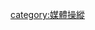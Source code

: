 {{Navbox
|name = 媒體操縱
|state = {{{state<includeonly>|collapsed</includeonly>}}}
|title = [[媒體操縱]]
|listclass = hlist

|group1 = 情境
|list1 =
* [[媒體偏見]]
* [[群眾心理]]
* [[欺瞞]]
* {{tsl|en|Dumbing down|簡化議題}}
* [[虚假平衡]]
* [[片面真理]]
* [[權術]]
* [[大眾媒體]]
* {{tsl|en|Obfuscation|刻意模糊焦點}}
* [[歐威爾主義]]
* [[說服]]
* [[心理操縱術]]
* [[沉默的螺旋|沉默螺旋]]

|group2 = [[行動主義]]
|list2 =
* [[另類媒體]]
* [[獨立媒體]]
* [[杯葛]]
* [[公民不服從]]
* [[文化干擾]]
* [[示威]]
* [[平臺驅逐]]
* {{tsl|en|Guerrilla communication|通信游击战}}
* {{tsl|en|Hacktivism||黑客主義}}
* [[網路行動主義]]
* [[媒體行動主義]]
* {{tsl|en|Occupation (protest)|占领 (抗议)|佔領}}
* [[請願]]
* [[抗議]]
* {{tsl|en|Youth activism|青年行動主義|青年}}

|group3 = [[廣告]]
|list3 =
* [[招牌]]
* [[商品虛偽標示]]
* [[資訊型廣告]]
* [[行動行銷]]
* [[宣傳模特兒]]
* {{tsl|en|Radio advertisement||无线电}}
* {{tsl|en|Sex in advertising||性}}
* [[廣告標語]]
* [[證言法]]
* [[電視廣告]]
* {{tsl|en|Criticism of advertising|對於廣告化的批評}}

|group4 = {{hlist |[[審查制度]] |{{tsl|en|Media regulation|媒體規則|規則}}}}
|list4 =
* [[禁書|書籍過濾]]
* [[廣播法]]
* [[焚书坑儒|焚書坑儒]]
* {{tsl|en|Cover-up|遮掩}}
* {{tsl|en|Corporate censorship|公司自我審查}}
* [[委婉]]
* {{tsl|en|Film censorship|影片審查}}
* [[歷史修正主義]]
* [[記錄抹煞]]
* [[網際網路審查|網路審查]]
* [[政治審查]]
* {{tsl|en|Religious censorship|宗教審查}}
* [[自我審查]]
* [[侍從媒體]]
* [[秘密屏蔽]]

|group5 = [[惡作劇]]
|list5 =
* [[另類事實]]
* [[愚人節]]
* {{tsl|en|Fakelore||假知識}}
* {{tsl|en|Fake news website|假新聞網站}}
* {{tsl|en|Fictitious entry|虛構情節}}
* [[偽造文書]]
* {{tsl|en|Gaslighting|哄騙}}
* {{tsl|en|List of hoaxes|惡作劇列表}}
* {{tsl|en|Literary forgery|文字惡作劇}}
* {{tsl|en|Racial hoax|種族惡作劇}}
* [[都市傳說]]
* {{tsl|en|Virus hoax|病毒惡作劇}}
* {{tsl|en|Forgery|散布假消息}}

|group6 = [[行銷]]
|list6 =
* [[品牌]]
* {{tsl|en|Loyalty marketing||忠诚}}
* {{tsl|en|Product marketing||產品}}
* [[置入性行銷]]
* [[宣傳|公眾行銷]]
* [[市場研究|研究]]
* {{tsl|en|Word-of-mouth marketing|口耳相傳}}

|group7 = [[新聞媒體]]
|list7 =
* [[議題設定]]
* [[新聞頻道]]
* [[媒體馬戲團]]
* {{tsl|en|24-hour news cycle|Cycle|重複循環}}
* [[虚假平衡]]
* [[資訊娛樂]]
* {{tsl|en|Managing the news|管理新聞}}
* {{tsl|en|Narcotizing dysfunction|麻醉式机能障碍}}
* [[新語 (一九八四)|新語]]
* {{tsl|en|Media event|Pseudo-event|虛擬事件}}
* {{tsl|en|media scrum|媒體爭寵}}
* {{tsl|en|Sensationalism|煽動主義}}
* {{tsl|en|Tabloid journalism |小小報}}

|group8 = [[政治運動|選舉活動]]
|list8 =
* [[政治廣告]]
* {{tsl|en|Astroturfing|業配文}}
* {{tsl|en|Attack ad|攻擊性廣告}}
* [[拉票]]
* [[人格暗殺]]
* [[魅力攻勢]]
* [[狗哨政治]]
* {{tsl|en|Election promise|選舉承諾}}
* {{tsl|en|Lawn sign||街頭小廣告（貼紙、小招牌）}}
* [[宣言]]
* {{tsl|en|Name recognition|候選人的姓名知名度|至少讓選民記得候選人的名字}}
* {{tsl|en|Negative campaigning|負面選舉 (選舉策略)|負面選舉}}
* {{tsl|en|Push poll|假民調}}
* [[抹黑策略]]
* {{tsl|en|Wedge issue|挑撥離間}}

|group9 = [[政治宣傳|負面宣傳]]
|list9 =
* [[從眾效應]]
* {{tsl|en|Crowd manipulation|人群操縱}}
* [[假情報]]
* [[造谣]]
* {{tsl|en|Fearmongering|恐嚇牌}}
* [[框架 (社會科學)|框架化]]
* {{tsl|en|Indoctrination||重複灌輸以說服}}
* [[扣帽子]]
* {{tsl|en|Lying press|失去職業倫理的媒體}}
* {{tsl|en|National myth|民族神話|國家迷思}}
* [[政治宣傳技巧|帶風向]]
* [[聚旗效应]]
* [[阴间滤镜]]

|group10 = [[心理戰]]
|list10 =
* {{tsl|en|Airborne leaflet propaganda|空投傳單}}
* [[假旗行動]]
* [[第五縱隊]]
* [[資訊戰|網路資訊戰 (IT)]]
* {{tsl|en|Lawfare||玩弄司法來損敵利己}}
* [[軍隊政治工作學]]
* [[公共外交]]
* {{tsl|en|Sedition||反政府言行}}
* [[顛覆]]

|group11 = [[公共關係]]
|list11 =
* [[個人崇拜]]
* [[雙言巧語|兩面手法]]
* {{tsl|en|Non-apology apology||假意道歉}}
* {{tsl|en|Reputation management|評價管理}}
* [[標語]]
* {{tsl|en|Sound bite|簡短口號}}
* [[政治化妝師]]
* {{tsl|en|Transfer (propaganda)|負面宣傳的轉移}}
* {{tsl|en|Understatement||輕描淡寫}}
* [[含糊用語]]

|group12 = 銷售
|list12 =
* [[意外訪問]]
* {{tsl|en|Door-to-door|登門銷售}}
* [[電話銷售|電話行銷]]
* [[定價策略]]
* {{tsl|en|Product demonstration|商品展示}}
* {{tsl|en|Promotional merchandise|促銷代言}}
* {{tsl|en|Pricing||定價}}

|group13 = 世界各地
|list13 =
*[[台灣媒體操縱|台灣]]
** [[網路打手#台湾|網軍]]
*[[中華人民共和國媒體|中國大陸]]
** [[黨媒姓黨]]
** [[政治家办报]]
** [[网评员]]
** [[网络舆情分析师]]
** [[營銷號]]

|group14 = 相關條目
|list14 =
*[[跨媒體製作|跨媒體行銷]]
*{{tsl|en|Influence of mass media||媒體的影響力}}
*[[媒體偏見|媒體的特定立場]]
** [[親中媒體]]
**{{tsl|en|Media bias in the United States|美國媒體的特定立場}}
*{{tsl|en|Concentration_of_media_ownership||媒體壟斷}}
**[[台灣媒體財團化]]
*{{tsl|en|Media ethics||媒體業的職業道德}}
*{{tsl|en|Media_proprietor||媒體大戶}}
*[[媒介环境学]]
*{{tsl|en|Media democracy||媒體民主}}
**[[反媒體壟斷運動]]
**[[媒體改造學社]]
**[[黨政軍退出媒體]]
**[[台灣壹傳媒賣盤案]]
**[[旺旺中時併購中嘉案]]
*[[臺灣媒體亂象]]
*[[花蓮縣政府收買媒體案]]
*[[威爾遜·愛德華茲事件]]
}}<noinclude>

{{Documentation
|content =
{{collapsible option |statename = optional}}

}}</noinclude>

[[category:媒體操縱]]